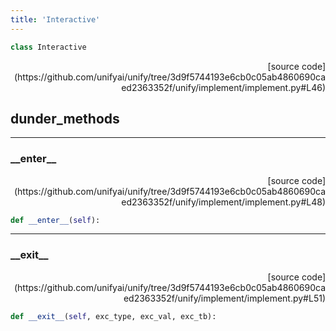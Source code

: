 ```yaml
---
title: 'Interactive'
---
```


```python
class Interactive
```

<p align="right">[source code](https://github.com/unifyai/unify/tree/3d9f5744193e6cb0c05ab4860690caed2363352f/unify/implement/implement.py#L46)</p>



## dunder_methods

---

### \_\_enter\_\_

<p align="right">[source code](https://github.com/unifyai/unify/tree/3d9f5744193e6cb0c05ab4860690caed2363352f/unify/implement/implement.py#L48)</p>

```python
def __enter__(self):
```



---

### \_\_exit\_\_

<p align="right">[source code](https://github.com/unifyai/unify/tree/3d9f5744193e6cb0c05ab4860690caed2363352f/unify/implement/implement.py#L51)</p>

```python
def __exit__(self, exc_type, exc_val, exc_tb):
```

